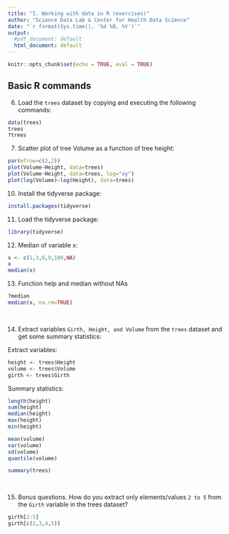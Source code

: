 ```yaml
---
title: "I. Working with data in R (exercises)"
author: "Science Data Lab & Center for Health Data Science"
date: "`r format(Sys.time(), '%d %B, %Y')`"
output:
  #pdf_document: default
  html_document: default
---
```


```r
knitr::opts_chunk$set(echo = TRUE, eval = TRUE)
```

## Basic R commands

6.  Load the `trees` dataset by copying and executing the following commands:
    
```r
data(trees)
trees
?trees
```

7. Scatter plot of tree Volume as a function of tree height:

```r
par(mfrow=c(2,2))
plot(Volume~Height, data=trees)
plot(Volume~Height, data=trees, log="xy")
plot(log(Volume)~log(Height), data=trees)
```    
    
10. Install the tidyverse package:    
```r
install.packages(tidyverse)
```

11. Load the tidyverse package:    
```r
library(tidyverse)
```


12. Median of variable x:
```r
x <- c(1,3,8,9,100,NA)
x
median(x)
```

13. Function help and median without NAs
```r
?median
median(x, na.rm=TRUE)
```
\

14. Extract variables `Girth, Height, and Volume` from the `trees` dataset and get some summary statistics:   

Extract variables:
```r
height <- trees$Height
volume <- trees$Volume
girth <- trees$Girth
```

Summary statistics:
```r
length(height)
sum(height)
median(height)
max(height)
min(height)

mean(volume)
var(volume)
sd(volume)
quantile(volume)

summary(trees)

```
\

15. Bonus questions. How do you extract only elements/values `2 to 5` from the `Girth` variable in the trees dataset?

```r
girth[2:5]
girth[c(2,3,4,5)]
```
\

    
